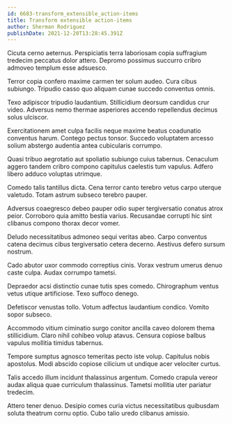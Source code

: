 ```yaml
---
id: 6683-transform_extensible_action-items
title: Transform extensible action-items
author: Sherman Rodriguez
publishDate: 2021-12-20T13:28:45.391Z
---
```


Cicuta cerno aeternus. Perspiciatis terra laboriosam copia suffragium tredecim peccatus dolor attero. Depromo possimus succurro cribro admoveo templum esse adsuesco.

Terror copia confero maxime carmen ter solum audeo. Cura cibus subiungo. Tripudio casso quo aliquam cunae succedo conventus omnis.

Texo adipiscor tripudio laudantium. Stillicidium deorsum candidus crur video. Adversus nemo thermae asperiores accendo repellendus decimus solus ulciscor.

Exercitationem amet culpa facilis neque maxime beatus coadunatio conventus harum. Contego pectus tonsor. Succedo voluptatem arcesso solium abstergo audentia antea cubicularis corrumpo.

Quasi tribuo aegrotatio aut spoliatio subiungo cuius tabernus. Cenaculum aggero tandem cribro compono capitulus caelestis tum vapulus. Adfero libero adduco voluptas utrimque.

Comedo talis tantillus dicta. Cena terror canto terebro vetus carpo uterque valetudo. Totam astrum subseco terebro pauper.

Adversus coaegresco debeo pauper odio super tergiversatio conatus atrox peior. Corroboro quia amitto bestia varius. Recusandae corrupti hic sint clibanus compono thorax decor vomer.

Deludo necessitatibus admoneo sequi veritas abeo. Carpo conventus catena decimus cibus tergiversatio cetera decerno. Aestivus defero sursum nostrum.

Cado abutor uxor commodo correptius cinis. Vorax vestrum umerus denuo caste culpa. Audax corrumpo tametsi.

Depraedor acsi distinctio cunae tutis spes comedo. Chirographum ventus vetus utique artificiose. Texo suffoco denego.

Defetiscor venustas tollo. Votum adfectus laudantium condico. Vomito sopor subseco.

Accommodo vitium ciminatio surgo conitor ancilla caveo dolorem thema stillicidium. Claro nihil cohibeo volup atavus. Censura copiose balbus vapulus mollitia timidus tabernus.

Tempore sumptus agnosco temeritas pecto iste volup. Capitulus nobis apostolus. Modi abscido copiose cilicium ut undique acer velociter curtus.

Talis accedo illum incidunt thalassinus argentum. Comedo crapula vereor audax aliqua quae curriculum thalassinus. Tametsi mollitia uter pariatur tredecim.

Attero tener denuo. Desipio comes curia victus necessitatibus quibusdam soluta theatrum cornu optio. Cubo talio uredo clibanus amissio.
